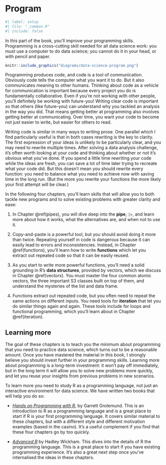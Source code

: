 # Program {#program-intro .unnumbered}

```r
#| label: setup
#| file: "_common.R"
#| include: false
```

In this part of the book, you'll improve your programming skills.
Programming is a cross-cutting skill needed for all data science work: you must use a computer to do data science; you cannot do it in your head, or with pencil and paper.

```r
knitr::include_graphics("diagrams/data-science-program.png")
```

Programming produces code, and code is a tool of communication.
Obviously code tells the computer what you want it to do.
But it also communicates meaning to other humans.
Thinking about code as a vehicle for communication is important because every project you do is fundamentally collaborative.
Even if you're not working with other people, you'll definitely be working with future-you!
Writing clear code is important so that others (like future-you) can understand why you tackled an analysis in the way you did.
That means getting better at programming also involves getting better at communicating.
Over time, you want your code to become not just easier to write, but easier for others to read.

Writing code is similar in many ways to writing prose.
One parallel which I find particularly useful is that in both cases rewriting is the key to clarity.
The first expression of your ideas is unlikely to be particularly clear, and you may need to rewrite multiple times.
After solving a data analysis challenge, it's often worth looking at your code and thinking about whether or not it's obvious what you've done.
If you spend a little time rewriting your code while the ideas are fresh, you can save a lot of time later trying to recreate what your code did.
But this doesn't mean you should rewrite every function: you need to balance what you need to achieve now with saving time in the long run.
(But the more you rewrite your functions the more likely your first attempt will be clear.)

In the following four chapters, you'll learn skills that will allow you to both tackle new programs and to solve existing problems with greater clarity and ease:

1.  In Chapter \@ref(pipes), you will dive deep into the **pipe**, `|>`, and learn more about how it works, what the alternatives are, and when not to use it.

2.  Copy-and-paste is a powerful tool, but you should avoid doing it more than twice.
    Repeating yourself in code is dangerous because it can easily lead to errors and inconsistencies.
    Instead, in Chapter \@ref(functions), you'll learn how to write **functions** which let you extract out repeated code so that it can be easily reused.

3.  As you start to write more powerful functions, you'll need a solid grounding in R's **data structures**, provided by vectors, which we discuss in Chapter \@ref(vectors).
    You must master the four common atomic vectors, the three important S3 classes built on top of them, and understand the mysteries of the list and data frame.

4.  Functions extract out repeated code, but you often need to repeat the same actions on different inputs.
    You need tools for **iteration** that let you do similar things again and again.
    These tools include for loops and functional programming, which you'll learn about in Chapter \@ref(iteration).

## Learning more

The goal of these chapters is to teach you the minimum about programming that you need to practice data science, which turns out to be a reasonable amount.
Once you have mastered the material in this book, I strongly believe you should invest further in your programming skills.
Learning more about programming is a long-term investment: it won't pay off immediately, but in the long term it will allow you to solve new problems more quickly, and let you reuse your insights from previous problems in new scenarios.

To learn more you need to study R as a programming language, not just an interactive environment for data science.
We have written two books that will help you do so:

-   [*Hands on Programming with R*](https://rstudio-education.github.io/hopr/), by Garrett Grolemund.
    This is an introduction to R as a programming language and is a great place to start if R is your first programming language.
    It covers similar material to these chapters, but with a different style and different motivation examples (based in the casino).
    It's a useful complement if you find that these four chapters go by too quickly.

-   [*Advanced R*](https://adv-r.hadley.nz/) by Hadley Wickham.
    This dives into the details of R the programming language.
    This is a great place to start if you have existing programming experience.
    It's also a great next step once you've internalised the ideas in these chapters.
